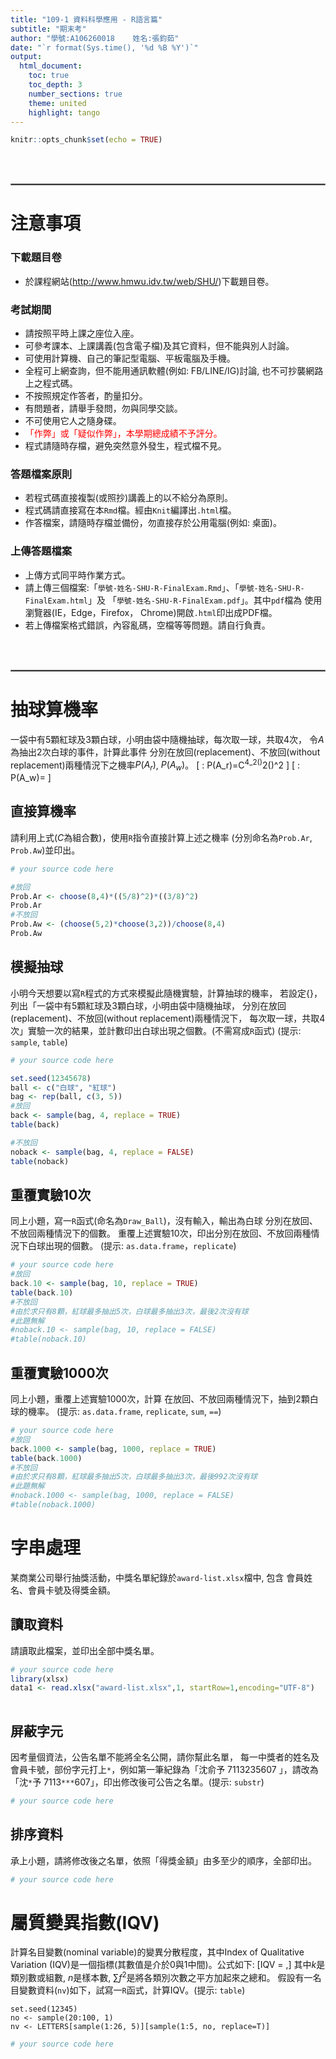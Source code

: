 ---
title: "109-1 資料科學應用 - R語言篇"
subtitle: "期末考"
author: "學號:A106260018    姓名:張鈞茹"
date: "`r format(Sys.time(), '%d %B %Y')`" 
output: 
  html_document:
    toc: true
    toc_depth: 3
    number_sections: true  
    theme: united 
    highlight: tango
---

```{r setup, include=FALSE}
knitr::opts_chunk$set(echo = TRUE)
```


<br><br/>

<hr style="border:1px solid gray"> </hr>
<!-- 
################################################################################ 
#                                                                              #
# 注意事項                                                                     #  
################################################################################ 
-->

# 注意事項 {.unnumbered}

### 下載題目卷 {-}
*  於課程網站(<http://www.hmwu.idv.tw/web/SHU/>)下載題目卷。

### 考試期間 {-}
* 請按照平時上課之座位入座。
* 可參考課本、上課講義(包含電子檔)及其它資料，但不能與別人討論。
* 可使用計算機、自己的筆記型電腦、平板電腦及手機。
* 全程可上網查詢，但不能用通訊軟體(例如: FB/LINE/IG)討論, 也不可抄襲網路上之程式碼。
* 不按照規定作答者，酌量扣分。
* 有問題者，請舉手發問，勿與同學交談。
* 不可使用它人之隨身碟。
* <span style="color: red;">「作弊」或「疑似作弊」，本學期總成績不予評分。</span>
* 程式請隨時存檔，避免突然意外發生，程式檔不見。

###  答題檔案原則 {-}
* 若程式碼直接複製(或照抄)講義上的以不給分為原則。
* 程式碼請直接寫在本`Rmd`檔。經由`Knit`編譯出`.html`檔。
* 作答檔案，請隨時存檔並備份，勿直接存於公用電腦(例如: 桌面)。

### 上傳答題檔案 {-}
* 上傳方式同平時作業方式。
* 請上傳三個檔案:「`學號-姓名-SHU-R-FinalExam.Rmd`」、「`學號-姓名-SHU-R-FinalExam.html`」及
「`學號-姓名-SHU-R-FinalExam.pdf`」。其中`pdf`檔為
使用瀏覽器(IE，Edge，Firefox， Chrome)開啟`.html`印出成PDF檔。
* 若上傳檔案格式錯誤，內容亂碼，空檔等等問題。請自行負責。


<br><br/>

<hr style="border:1px solid gray"> </hr>
<!-- 
################################################################################ 
#                                                                              #
# 題目                                                                         #  
################################################################################ 
-->

<!-- 
############################## 
# 第一題                     #
##############################
-->

# 抽球算機率
一袋中有5顆紅球及3顆白球，小明由袋中隨機抽球，每次取一球，共取4次，
令$A$為抽出2次白球的事件，計算此事件
分別在放回(replacement)、不放回(without replacement)兩種情況下之機率$P(A_r)$, $P(A_w)$。
\[
\mbox{放回}: P(A_r)=C^4_2\left(\frac{5}{8}\right)^2\left(\frac{3}{8}\right)^2
\]
\[
\mbox{不放回}: P(A_w)=\frac{C^5_2C^3_2}{C^8_4}
\]

## 直接算機率
請利用上式($C$為組合數)，使用`R`指令直接計算上述之機率
(分別命名為`Prob.Ar`, `Prob.Aw`)並印出。

```{r}
# your source code here

#放回
Prob.Ar <- choose(8,4)*((5/8)^2)*((3/8)^2)
Prob.Ar
#不放回
Prob.Aw <- (choose(5,2)*choose(3,2))/choose(8,4)
Prob.Aw
```


## 模擬抽球
小明今天想要以寫`R`程式的方式來模擬此隨機實驗，計算抽球的機率，
若設定{\tt set.seed(123456)}，
列出「一袋中有5顆紅球及3顆白球，小明由袋中隨機抽球，
分別在放回(replacement)、不放回(without replacement)兩種情況下，
每次取一球，共取4次」實驗一次的結果，並計數印出白球出現之個數。(不需寫成`R`函式)
(提示: `sample`, `table`)

```{r}
# your source code here

set.seed(12345678)
ball <- c("白球", "紅球")
bag <- rep(ball, c(3, 5))
#放回
back <- sample(bag, 4, replace = TRUE)
table(back)

#不放回
noback <- sample(bag, 4, replace = FALSE)
table(noback)
```

## 重覆實驗10次
同上小題，寫一`R`函式(命名為`Draw_Ball`)，沒有輸入，輸出為白球
分別在放回、不放回兩種情況下的個數。
重覆上述實驗10次，印出分別在放回、不放回兩種情況下白球出現的個數。
(提示: `as.data.frame`，`replicate`)


```{r}
# your source code here
#放回
back.10 <- sample(bag, 10, replace = TRUE)
table(back.10)
#不放回
#由於求只有8顆，紅球最多抽出5次，白球最多抽出3次，最後2次沒有球
#此題無解
#noback.10 <- sample(bag, 10, replace = FALSE)
#table(noback.10)

```


## 重覆實驗1000次
同上小題，重覆上述實驗1000次，計算
在放回、不放回兩種情況下，抽到2顆白球的機率。
(提示: `as.data.frame`, `replicate`, `sum`, `==`)


```{r}
# your source code here
#放回
back.1000 <- sample(bag, 1000, replace = TRUE)
table(back.1000)
#不放回
#由於求只有8顆，紅球最多抽出5次，白球最多抽出3次，最後992次沒有球
#此題無解
#noback.1000 <- sample(bag, 1000, replace = FALSE)
#table(noback.1000)
```


<!-- 
############################## 
# 第二題                     #
##############################
-->

# 字串處理
某商業公司舉行抽獎活動，中獎名單紀錄於`award-list.xlsx`檔中, 包含
會員姓名、會員卡號及得獎金額。


## 讀取資料
請讀取此檔案，並印出全部中獎名單。

```{r}
# your source code here
library(xlsx)
data1 <- read.xlsx("award-list.xlsx",1, startRow=1,encoding="UTF-8")
 
```

## 屏蔽字元
因考量個資法，公告名單不能將全名公開，請你幫此名單，
每一中獎者的姓名及會員卡號，部份字元打上`*`，例如第一筆紀錄為「沈俞予 	7113235607
」，請改為「沈`*`予  	7113`***`607」，印出修改後可公告之名單。(提示: `substr`)

```{r}
# your source code here

```

## 排序資料
承上小題，請將修改後之名單，依照「得獎金額」由多至少的順序，全部印出。

```{r}
# your source code here

```


<!-- 
############################## 
# 第三題                     #
##############################
-->
   
# 屬質變異指數(IQV)   
計算名目變數(nominal variable)的變異分散程度，其中Index of Qualitative Variation 
(IQV)是一個指標(其數值是介於0與1中間)。公式如下:
\[IQV = \frac{k(n^2-\sum f^2)}{n^2(k-1)},\]
其中$k$是類別數或組數, $n$是樣本數, $\sum{f^2}$是將各類別次數之平方加起來之總和。
假設有一名目變數資料(`nv`)如下，試寫一`R`函式，計算IQV。(提示: `table`)
```
set.seed(12345)
no <- sample(20:100, 1)
nv <- LETTERS[sample(1:26, 5)][sample(1:5, no, replace=T)]
```

```{r}
# your source code here

```


   


